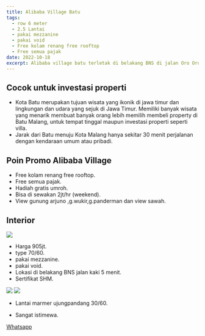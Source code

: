 ```yaml
---
title: Alibaba Village Batu 
tags:
  - row 6 meter
  - 2.5 Lantai
  - pakai mezzanine
  - pakai void
  - Free kolam renang free rooftop
  - Free semua pajak
date: 2022-10-18
excerpt: Alibaba village batu terletak di belakang BNS di jalan Oro Oro Ombo Kota Batu.
---
```


## Cocok untuk investasi properti
- Kota Batu merupakan tujuan wisata yang ikonik di jawa timur dan lingkungan dan udara yang sejuk di Jawa Timur. Memiliki banyak wisata yang menarik membuat banyak orang lebih memilih membeli property di Batu Malang, untuk tempat tinggal 
maupun investasi properti seperti villa.
- Jarak dari Batu menuju Kota Malang hanya sekitar 30 menit perjalanan dengan kendaraan umum atau pribadi.

## Poin Promo Alibaba Village
- Free kolam renang free rooftop.
- Free semua pajak.
- Hadiah gratis umroh. 
- Bisa di sewakan 2jt/hr (weekend).
- View gunung arjuno ,g.wukir,g.panderman dan view sawah.

<YouTube id="hNkRGzmLpdc" />

## Interior

<Image src="/images/brosur alibaba.jpg" width={678} height={960} />

- Harga 905jt.
- type 70/60.
- pakai mezzanine.
- pakai void.
- Lokasi di belakang BNS jalan kaki 5 menit.
- Sertifikat SHM. 

<Image src="/images/view alibaba.jpg" width={2048} height={923} />

<Image src="/images/v2alibaba.jpg" width={1000} height={1415} />

- Lantai marmer ujungpandang 30/60.

- Sangat istimewa.

[Whatsapp](https://api.whatsapp.com/send?phone=6283835988611)
